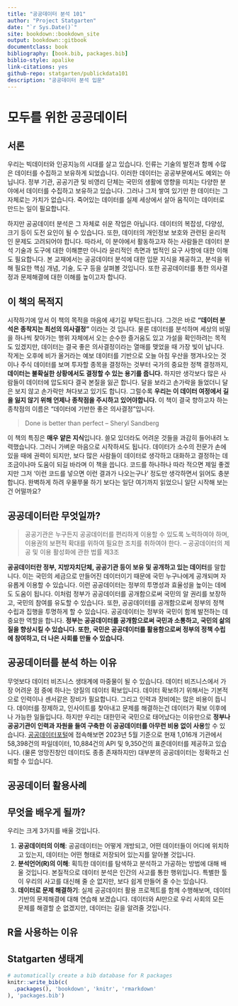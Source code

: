 ```yaml
--- 
title: "공공데이터 분석 101"
author: "Project Statgarten"
date: "`r Sys.Date()`"
site: bookdown::bookdown_site
output: bookdown::gitbook
documentclass: book
bibliography: [book.bib, packages.bib]
biblio-style: apalike
link-citations: yes
github-repo: statgarten/publickdata101
description: "공공데이터 분석 입문"
---
```


# 모두를 위한 공공데이터

## 서론
우리는 빅데이터와 인공지능의 시대를 살고 있습니다. 인류는 기술의 발전과 함께 수많은 데이터를 수집하고 보유하게 되었습니다. 이러한 데이터는 공공부문에서도 예외는 아닙니다. 정부 기관, 공공기관 및 비영리 단체는 국민의 생활에 영향을 미치는 다양한 분야에서 데이터를 수집하고 보유하고 있습니다. 그러나 그저 쌓여 있기만 한 데이터는 그 자체로는 가치가 없습니다. 죽어있는 데이터를 실제 세상에서 살아 움직이는 데이터로 만드는 일이 필요합니다.  

하지만 공공데이터 분석은 그 자체로 쉬운 작업은 아닙니다. 데이터의 복잡성, 다양성, 크기 등이 도전 요인이 될 수 있습니다. 또한, 데이터의 개인정보 보호와 관련된 윤리적인 문제도 고려되어야 합니다. 따라서, 이 분야에서 활동하고자 하는 사람들은 데이터 분석 기술과 도구에 대한 이해뿐만 아니라 윤리적인 측면과 법적인 요구 사항에 대한 이해도 필요합니다. 본 교재에서는 공공데이터 분석에 대한 입문 지식을 제공하고, 분석을 위해 필요한 핵심 개념, 기술, 도구 등을 살펴볼 것입니다. 또한 공공데이터를 통한 의사결정과 문제해결에 대한 이해를 높이고자 합니다.  

## 이 책의 목적지  
시작하기에 앞서 이 책의 목적을 마음에 새기길 부탁드립니다. 그것은 바로 **"데이터 분석은 종착지는 최선의 의사결정"** 이라는 것 입니다. 물론 데이터를 분석하며 세상의 비밀을 하나씩 찾아가는 행위 자체에서 오는 순수한 즐거움도 있고 가설을 확인하려는 목적도 있겠지만, 데이터는 결국 좋은 의사결정이라는 열매를 맺었을 때 가장 빛이 납니다. 작게는 오후에 비가 올거라는 예보 데이터를 기반으로 오늘 아침 우산을 챙겨나오는 것이나 주식 데이터를 보며 투자할 종목을 결정하는 것부터 국가의 중요한 정책 결정까지, **데이터는 불확실한 상황에서도 결정할 수 있는 용기를 줍니다.** 하지만 생각보다 많은 사람들이 데이터에 압도되다 결국 본질을 잃곤 합니다. 달을 보라고 손가락을 들었더니 달은 보지 않고 손가락만 쳐다보고 있기도 합니다. 그럴수록 **우리는 이 데이터 여정에서 길을 잃지 않기 위해 언제나 종착점을 주시하고 있어야합니다.** 이 책이 결국 향하고자 하는 종착점의 이름은 "데이터에 기반한 좋은 의사결정"입니다. 

> Done is better than perfect -- Sheryl Sandberg

이 책의 특징은 **매우 얕은 지식**입니다. 쓸모 있더라도 어려운 것들을 과감히 들어내려 노력했습니다. 그러니 가벼운 마음으로 시작하셔도 됩니다. 데이터가 소수의 전문가 손에 있을 때에 권력이 되지만, 보다 많은 사람들이 데이터로 생각하고 대화하고 결정하는 데 조금이나마 도움이 되길 바라며 이 책을 씁니다. 코드를 하나하나 따라 적으면 제일 좋겠지만 그저 '이런 코드를 넣으면 이런 결과가 나오는구나' 정도만 생각하면서 읽어도 충분합니다. 완벽하게 하려 우물쭈물 하기 보다는 일단 여기까지 읽었으니 일단 시작해 보는 건 어떨까요?

## 공공데이터란 무엇일까?

> 공공기관은 누구든지 공공데이터를 편리하게 이용할 수 있도록 노력하여야 하며, 이용권의 보편적 확대를 위하여 필요한 조치를 취하여야 한다.    -- 공공데이터의 제공 및 이용 활성화에 관한 법률 제3조  

**공공데이터란 정부, 지방자치단체, 공공기관 등이 보유 및 공개하고 있는 데이터**를 말합니다. 이는 국민의 세금으로 만들어진 데이터이기 때문에 국민 누구나에게 공개되며 자유롭게 이용할 수 있습니다. 이런 공공데이터는 정부의 투명성과 효율성을 높이는 데에도 도움이 됩니다. 이처럼 정부가 공공데이터를 공개함으로써 국민의 알 권리를 보장하고, 국민의 참여를 유도할 수 있습니다. 또한, 공공데이터를 공개함으로써 정부의 정책 수립과 집행을 투명하게 할 수 있습니다. 공공데이터는 정부와 국민이 함께 발전하는 데 중요한 역할을 합니다. **정부는 공공데이터를 공개함으로써 국민과 소통하고, 국민의 삶의 질을 향상시킬 수 있습니다. 또한, 국민은 공공데이터를 활용함으로써 정부의 정책 수립에 참여하고, 더 나은 사회를 만들 수 있습니다.**

## 공공데이터를 분석 하는 이유
무엇보다 데이터 비즈니스 생태계에 마중물이 될 수 있습니다. 데이터 비즈니스에서 가장 어려운 점 중에 하나는 양질의 데이터 확보입니다. 데이터 확보하기 위해서는 기본적으로 인력이나 센서같은 장비가 필요합니다. 그리고 인력과 장비에는 많은 비용이 듭니다. 데이터를 정제하고, 인사이트를 찾아내고 문제를 해결하는건 데이터가 확보 이후에나 가능한 일들입니다. 하지만 우리는 대한민국 국민으로 태어났다는 이유만으로 **정부나 공공기관이 인력과 자원을 들여 구축한 이 공공데이터를 아무런 비용 없이 사용**할 수 있습니다. [공공데이터포털](data.go.kr)에 접속해보면 2023년 5월 기준으로 현재 1,016개 기관에서 58,398건의 파일데이터, 10,884건의 API 및 9,350건의 표준데이터를 제공하고 있습니다. (물론 엉망진창인 데이터도 종종 존재하지만) 대부분의 공공데이터는 정확하고 신뢰할 수 있습니다. 

## 공공데이터 활용사례

## 무엇을 배우게 될까?

우리는 크게 3가지를 배울 것입니다.

1. **공공데이터의 이해**: 공공데이터는 어떻게 개방되고, 어떤 데이터들이 어디에 위치하고 있는지, 데이터는 어떤 형태로 저장되어 있는지를 알아볼 것입니다.
2. **분석언어(R)의 이해**: 획득한 데이터를 탐색하고 분석하고 가공하는 방법에 대해 배울 것입니다. 본질적으로 데이터 분석은 인간의 사고를 통한 행위입니다. 특별한 툴이 우리의 사고를 대신해 줄 순 없지만, 보다 쉽게 만들어 줄 수는 있습니다. 
3. **데이터로 문제 해결하기**: 실제 공공데이터 활용 프로젝트를 함께 수행해보며, 데이터 기반의 문제해결에 대해 연습해 보겠습니다. 데이터와 AI만으로 우리 사회의 모든 문제를 해결할 순 없겠지만, 데이터는 길을 알려줄 것입니다.

## R을 사용하는 이유

## Statgarten 생태계

```r
# automatically create a bib database for R packages
knitr::write_bib(c(
  .packages(), 'bookdown', 'knitr', 'rmarkdown'
), 'packages.bib')
```

